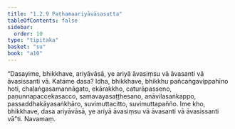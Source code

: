 ```yaml
---
title: "1.2.9 Paṭhamaariyāvāsasutta"
tableOfContents: false
sidebar:
  order: 10
type: "tipitaka"
basket: "su"
book: "a10"
---
```



<DynamicBreadcrumb />

<Division number="19" book="a10">

<Paragraph number="117" book="a10">
“Dasayime, bhikkhave, ariyāvāsā, ye ariyā āvasiṃsu vā āvasanti vā āvasissanti vā. Katame dasa? Idha, bhikkhave, bhikkhu pañcaṅgavippahīno hoti, chaḷaṅgasamannāgato, ekārakkho, caturāpasseno, paṇunnapaccekasacco, samavayasaṭṭhesano, anāvilasaṅkappo, passaddhakāyasaṅkhāro, suvimuttacitto, suvimuttapañño. Ime kho, bhikkhave, dasa ariyāvāsā, ye ariyā āvasiṃsu vā āvasanti vā āvasissanti vā”ti.

</Paragraph>
</Division>

<Paragraph number="118" type="center" book="a10">
Navamaṃ.
</Paragraph>